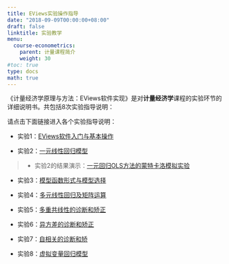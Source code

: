```yaml
---
title: EViews实验操作指导
date: "2018-09-09T00:00:00+08:00"
draft: false
linktitle: 实验教学
menu:
  course-econometrics:
    parent: 计量课程简介
    weight: 30
#toc: true
type: docs
math: true
---
```


《计量经济学原理与方法：EViews软件实现》是对**计量经济学**课程的实验环节的详细说明书。共包括8次实验指导说明：


请点击下面链接进入各个实验指导说明：

- 实验1：[EViews软件入门与基本操作](https://hhp.seit2019.xyz/introduction.html)

- 实验2：[一元线性回归模型](https://hhp.seit2019.xyz/simple-regression.html)


> - 实验2的结果演示：[一元回归OLS方法的蒙特卡洛模拟实验](/course-econometrics/lab/lab2-monte.html)


- 实验3：[模型函数形式与模型选择](https://hhp.seit2019.xyz/introduction.html)

- 实验4：[多元线性回归及矩阵运算](https://hhp.seit2019.xyz/matrix-regression.html)

- 实验5：[多重共线性的诊断和矫正](https://hhp.seit2019.xyz/multilinearity.html)

- 实验6：[异方差的诊断和矫正](https://hhp.seit2019.xyz/heteroskedasticity.html)

- 实验7：[自相关的诊断和矫](https://hhp.seit2019.xyz/auto-correlation.html)

- 实验8：[虚拟变量回归模型](https://hhp.seit2019.xyz/dummy-variable.html)


